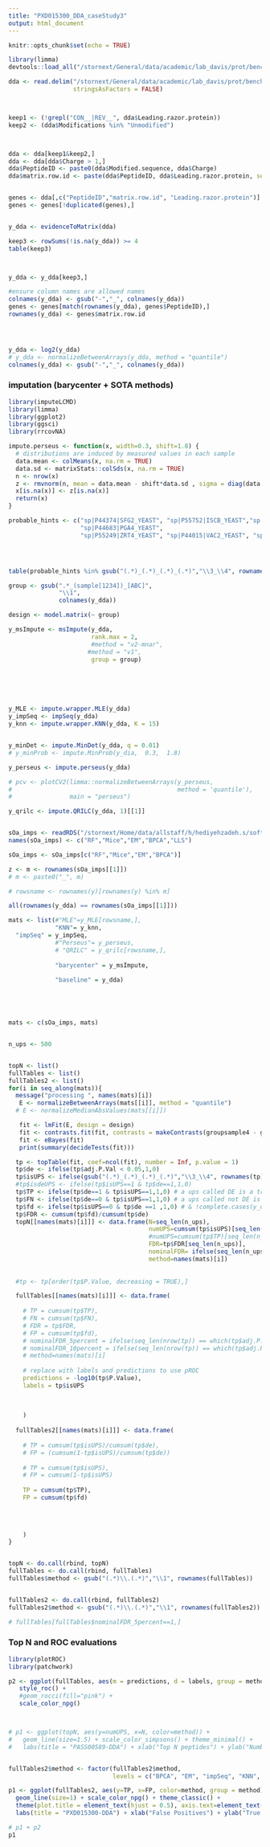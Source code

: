 ```yaml
---
title: "PXD015300_DDA_caseStudy3"
output: html_document
---
```


```r
knitr::opts_chunk$set(echo = TRUE)
```


```r
library(limma)
devtools::load_all("/stornext/General/data/academic/lab_davis/prot/benchmarking/msImpute/")
```

```r
dda <- read.delim("/stornext/General/data/academic/lab_davis/prot/benchmarking/PXD015300/evidence.tsv",
                  stringsAsFactors = FALSE)



keep1 <- (!grepl("CON__|REV__", dda$Leading.razor.protein))
keep2 <- (dda$Modifications %in% "Unmodified")



dda <- dda[keep1&keep2,]
dda <- dda[dda$Charge > 1,]
dda$PeptideID <- paste0(dda$Modified.sequence, dda$Charge)
dda$matrix.row.id <- paste(dda$PeptideID, dda$Leading.razor.protein, sep ="_")


genes <- dda[,c("PeptideID","matrix.row.id", "Leading.razor.protein")]
genes <- genes[!duplicated(genes),]


y_dda <- evidenceToMatrix(dda)

keep3 <- rowSums(!is.na(y_dda)) >= 4
table(keep3)



y_dda <- y_dda[keep3,]

#ensure column names are allowed names
colnames(y_dda) <- gsub("-","_", colnames(y_dda))
genes <- genes[match(rownames(y_dda), genes$PeptideID),]
rownames(y_dda) <- genes$matrix.row.id




y_dda <- log2(y_dda)
# y_dda <- normalizeBetweenArrays(y_dda, method = "quantile")
colnames(y_dda) <- gsub("-","_", colnames(y_dda))
```

### imputation (barycenter + SOTA methods)
```r
library(imputeLCMD)
library(limma)
library(ggplot2)
library(ggsci)
library(rrcovNA)

impute.perseus <- function(x, width=0.3, shift=1.8) {
  # distributions are induced by measured values in each sample
  data.mean <- colMeans(x, na.rm = TRUE)
  data.sd <- matrixStats::colSds(x, na.rm = TRUE)
  n <- nrow(x)
  z <- rmvnorm(n, mean = data.mean - shift*data.sd , sigma = diag(data.sd*width))
  x[is.na(x)] <- z[is.na(x)]
  return(x)
}

probable_hints <- c("sp|P44374|SFG2_YEAST", "sp|P55752|ISCB_YEAST","sp|P07834|CDC4_YEAST",
                    "sp|P44683|PGA4_YEAST",
                    "sp|P55249|ZRT4_YEAST", "sp|P44015|VAC2_YEAST", "sp|P44983|UTR6_YEAST")




table(probable_hints %in% gsub("(.*)_(.*)_(.*)_(.*)","\\3_\\4", rownames(y_dda)))

group <- gsub(".*_(sample[1234])_[ABC]",
              "\\1",
              colnames(y_dda))

design <- model.matrix(~ group)
```


```r

y_msImpute <- msImpute(y_dda, 
                       rank.max = 2,
                       #method = "v2-mnar", 
                      #method = "v1",
                       group = group)






y_MLE <- impute.wrapper.MLE(y_dda)
y_impSeq <- impSeq(y_dda)
y_knn <- impute.wrapper.KNN(y_dda, K = 15)


y_minDet <- impute.MinDet(y_dda, q = 0.01)
# y_minProb <- impute.MinProb(y_dia,  0.3,  1.8)

y_perseus <- impute.perseus(y_dda)

# pcv <- plotCV2(limma::normalizeBetweenArrays(y_perseus,
#                                              method = 'quantile'), 
#                main = "perseus")

y_qrilc <- impute.QRILC(y_dda, 1)[[1]]


sOa_imps <- readRDS("/stornext/Home/data/allstaff/h/hediyehzadeh.s/softImpute_low_rank_experimentation/impute_PXD015300_sOa_filter4obs_noNorm.rds")
names(sOa_imps) <- c("RF","Mice","EM","BPCA","LLS")

sOa_imps <- sOa_imps[c("RF","Mice","EM","BPCA")]

z <- m <- rownames(sOa_imps[[1]])
# m <- paste0("_", m)

# rowsname <- rownames(y)[rownames(y) %in% m]

all(rownames(y_dda) == rownames(sOa_imps[[1]]))

mats <- list(#"MLE"=y_MLE[rowsname,],
             "KNN"= y_knn,
  "impSeq" = y_impSeq,
             #"Perseus"= y_perseus,
             # "QRILC" = y_qrilc[rowsname,],
             
             "barycenter" = y_msImpute,
             
             "baseline" = y_dda)





mats <- c(sOa_imps, mats)


n_ups <- 500


topN <- list()
fullTables <- list()
fullTables2 <- list()
for(i in seq_along(mats)){
  message("processing ", names(mats)[i])
   E <- normalizeBetweenArrays(mats[[i]], method = "quantile")
  # E <- normalizeMedianAbsValues(mats[[i]])

   fit <- lmFit(E, design = design)
   fit <- contrasts.fit(fit, contrasts = makeContrasts(groupsample4 - groupsample2, levels = design))
   fit <- eBayes(fit)
   print(summary(decideTests(fit)))

  tp <- topTable(fit, coef=ncol(fit), number = Inf, p.value = 1)
  tp$de <- ifelse(tp$adj.P.Val < 0.05,1,0)
  tp$isUPS <- ifelse(gsub("(.*)_(.*)_(.*)_(.*)","\\3_\\4", rownames(tp)) %in% probable_hints,1,0)
  #tp$isdeUPS <- ifelse(tp$isUPS==1 & tp$de==1,1,0)
  tp$TP <- ifelse(tp$de==1 & tp$isUPS==1,1,0) # a ups called DE is a true positive
  tp$FN <- ifelse(tp$de==0 & tp$isUPS==1,1,0) # a ups called not DE is a false negative
  tp$fd <- ifelse(tp$isUPS==0 & tp$de ==1 ,1,0) # & !complete.cases(y_dda[match(rownames(tp), rownames(y_dda)),])
  tp$FDR <- cumsum(tp$fd)/cumsum(tp$de)
  topN[[names(mats)[i]]] <- data.frame(N=seq_len(n_ups),
                                       numUPS=cumsum(tp$isUPS)[seq_len(n_ups)],
                                       #numUPS=cumsum(tp$TP)[seq_len(n_ups)],
                                       FDR=tp$FDR[seq_len(n_ups)],
                                       nominalFDR= ifelse(seq_len(n_ups) == which(tp$adj.P.Val > 0.05)[1],1,0),
                                       method=names(mats)[i])
  
  
  #tp <- tp[order(tp$P.Value, decreasing = TRUE),]

  fullTables[[names(mats)[i]]] <- data.frame(
    
    # TP = cumsum(tp$TP),
    # FN = cumsum(tp$FN),
    # FDR = tp$FDR,
    # FP = cumsum(tp$fd),
    # nominalFDR_5percent = ifelse(seq_len(nrow(tp)) == which(tp$adj.P.Val > 0.05)[1], 1, 0),
    # nominalFDR_10percent = ifelse(seq_len(nrow(tp)) == which(tp$adj.P.Val > 0.1)[1], 1, 0),
    # method=names(mats)[i]
    
    # replace with labels and predictions to use pROC
    predictions = -log10(tp$P.Value),
    labels = tp$isUPS
    
    
    
    )
  
  fullTables2[[names(mats)[i]]] <- data.frame(
    
    # TP = cumsum(tp$isUPS)/cumsum(tp$de),
    # FP = (cumsum(1-tp$isUPS)/cumsum(tp$de))
    
    # TP = cumsum(tp$isUPS),
    # FP = cumsum(1-tp$isUPS)
    
    TP = cumsum(tp$TP),
    FP = cumsum(tp$fd)
    
    

    
    )
}


topN <- do.call(rbind, topN)
fullTables <- do.call(rbind, fullTables)
fullTables$method <- gsub("(.*)\\.(.*)","\\1", rownames(fullTables))


fullTables2 <- do.call(rbind, fullTables2)
fullTables2$method <- gsub("(.*)\\.(.*)","\\1", rownames(fullTables2))

# fullTables[fullTables$nominalFDR_5percent==1,]
```

### Top N and ROC evaluations
```r
library(plotROC)
library(patchwork)

p2 <- ggplot(fullTables, aes(m = predictions, d = labels, group = method, color = method))+ geom_roc(n.cuts=3,labels=FALSE) +
   style_roc() + 
   #geom_rocci(fill="pink") +
   scale_color_npg()



# p1 <- ggplot(topN, aes(y=numUPS, x=N, color=method)) +
#   geom_line(size=1.5) + scale_color_simpsons() + theme_minimal() +
#   labs(title = "PASS00589-DDA") + xlab("Top N peptides") + ylab("Number of spiked peptides")


fullTables2$method <- factor(fullTables2$method, 
                             levels = c("BPCA", "EM", "impSeq", "KNN", "Mice", "RF","baseline","barycenter"))

p1 <- ggplot(fullTables2, aes(y=TP, x=FP, color=method, group = method)) +
  geom_line(size=1) + scale_color_npg() + theme_classic() +
  theme(plot.title = element_text(hjust = 0.5), axis.text=element_text(colour="black")) + 
  labs(title = "PXD015300-DDA") + xlab("False Positives") + ylab("True Positives")

# p1 + p2
p1



```

